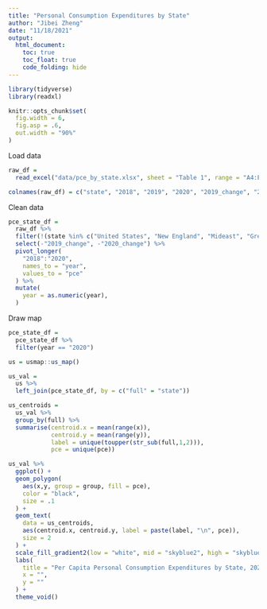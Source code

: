 ```yaml
---
title: "Personal Consumption Expenditures by State"
author: "Jibei Zheng"
date: "11/18/2021"
output: 
  html_document:
    toc: true
    toc_float: true
    code_folding: hide
---
```


```r
library(tidyverse)
library(readxl)

knitr::opts_chunk$set(
  fig.width = 6,
  fig.asp = .6,
  out.width = "90%"
)
```

Load data

```r
raw_df = 
  read_excel("data/pce_by_state.xlsx", sheet = "Table 1", range = "A4:F63", col_names = FALSE)

colnames(raw_df) = c("state", "2018", "2019", "2020", "2019_change", "2020_change")
```

Clean data

```r
pce_state_df = 
  raw_df %>% 
  filter(!(state %in% c("United States", "New England", "Mideast", "Great Lakes", "Plains", "Southeast", "Southwest", "Rocky Mountain", "Far West"))) %>% 
  select(-"2019_change", -"2020_change") %>% 
  pivot_longer(
    "2018":"2020",
    names_to = "year",
    values_to = "pce"
  ) %>% 
  mutate(
    year = as.numeric(year),
  )
```

Draw map

```r
pce_state_df =
  pce_state_df %>% 
  filter(year == "2020")

us = usmap::us_map()

us_val =
  us %>% 
  left_join(pce_state_df, by = c("full" = "state"))

us_centroids = 
  us_val %>% 
  group_by(full) %>% 
  summarise(centroid.x = mean(range(x)), 
            centroid.y = mean(range(y)),
            label = unique(toupper(str_sub(full,1,2))),
            pce = unique(pce))

us_val %>% 
  ggplot() +
  geom_polygon(
    aes(x,y, group = group, fill = pce), 
    color = "black",
    size = .1
  ) +
  geom_text(
    data = us_centroids, 
    aes(centroid.x, centroid.y, label = paste(label, "\n", pce)),
    size = 2
  ) +
  scale_fill_gradient2(low = "white", mid = "skyblue2", high = "skyblue4", midpoint = 800000) +
  labs(
    title = "Per Capita Personal Consumption Expenditures by State, 2020",
    x = "",
    y = ""
  ) +
  theme_void()
```

